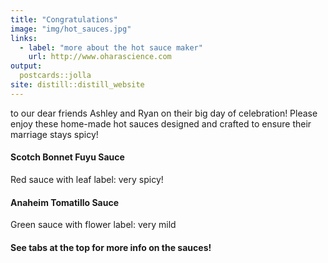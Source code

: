 ```yaml
---
title: "Congratulations"
image: "img/hot_sauces.jpg"
links:
  - label: "more about the hot sauce maker"
    url: http://www.oharascience.com
output:
  postcards::jolla
site: distill::distill_website
---
```

 
to our dear friends Ashley and Ryan on their big day of celebration!  Please enjoy these home-made hot sauces designed and crafted to ensure their marriage stays spicy!  

#### Scotch Bonnet Fuyu Sauce

Red sauce with leaf label: very spicy!

#### Anaheim Tomatillo Sauce

Green sauce with flower label: very mild

#### See tabs at the top for more info on the sauces!